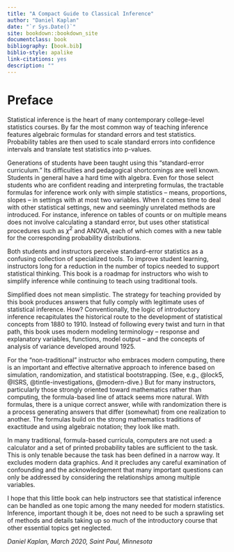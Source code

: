 ```yaml
--- 
title: "A Compact Guide to Classical Inference"
author: "Daniel Kaplan"
date: "`r Sys.Date()`"
site: bookdown::bookdown_site
documentclass: book
bibliography: [book.bib]
biblio-style: apalike
link-citations: yes
description: ""
---
```


\Large

# Preface {-}

Statistical inference is the heart of many contemporary college-level statistics courses. By far the most common way of teaching inference features algebraic formulas for standard errors and test statistics. Probability tables are then used to scale standard errors into confidence intervals and translate test statistics into p-values. 

Generations of students have been taught using this "standard-error curriculum." Its difficulties and pedagogical shortcomings are well known. Students in general have a hard time with algebra. Even for those select students who are confident reading and interpreting formulas, the tractable formulas for inference work only with simple statistics -- means, proportions, slopes -- in settings with at most two variables. When it comes time to deal with other statistical settings, new and seemingly unrelated methods are introduced. For instance, inference on tables of counts or on multiple means does not involve calculating a standard error, but uses other statistical procedures such as $\chi^2$ and ANOVA, each of which comes with a new table for the corresponding probability distributions. 

Both students and instructors perceive standard-error statistics as a confusing collection of specialized tools. To improve student learning, instructors long for a reduction in the number of topics needed to support statistical thinking. This book is a roadmap for instructors who wish to simplify inference while continuing to teach using traditional tools. 

Simplified does not mean simplistic. The strategy for teaching provided by this book produces answers that fully comply with legitimate uses of statistical inference. How? Conventionally, the logic of introductory inference recapitulates the historical route to the development of statistical concepts from  1880 to 1910. Instead of following every twist and turn in that path, this book uses modern modeling terminology -- response and explanatory variables, functions, model output -- and the concepts of analysis of variance developed around 1925.

For the "non-traditional" instructor who embraces modern computing, there is an important and effective alternative approach to inference based on simulation, randomization, and statistical bootstrapping. (See, e.g., @lock5, @ISRS, @tintle-investigations, @modern-dive.) But for many instructors, particularly those strongly oriented toward mathematics rather than computing, the formula-based line of attack seems more natural. With formulas, there is a unique correct answer, while with randomization there is a process generating answers that differ (somewhat) from one realization to another. The formulas build on the strong mathematics traditions of exactitude and using algebraic notation; they look like math. 

In many traditional, formula-based curricula, computers are not used: a calculator and a set of printed probability tables are sufficient to the task. This is only tenable because the task has been defined in a narrow way. It excludes modern data graphics. And it precludes any careful examination of confounding and the acknowledgement that many important questions can only be addressed by considering the relationships among multiple variables. 

I hope that this little book can help instructors see that statistical inference can be handled as one topic among the many needed for modern statistics. Inference, important though it be, does not need to be such a sprawling set of methods and details taking  up  so much of the introductory  course that other essential topics get neglected.

*Daniel Kaplan, March 2020, Saint Paul, Minnesota*
 




